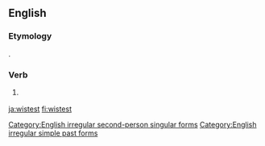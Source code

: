 ==English==

===Etymology===
{{suffix|wist|est|lang=en}}.

===Verb===
{{head|en|verb form|cat2=verb simple past forms|cat3=second-person singular forms}}

# {{context|archaic|lang=en}} {{second-person singular past of|wit|lang=en}}

[[Category:English irregular second-person singular forms]]
[[Category:English irregular simple past forms]]

[[ja:wistest]]
[[fi:wistest]]